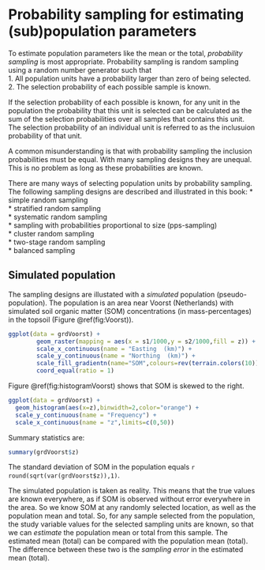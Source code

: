 # Probability sampling for estimating (sub)population parameters {#IntroProbabilitySampling}

To estimate population parameters like the mean or the total, *probability sampling* is most appropriate. Probability sampling is random sampling using a random number generator such that  
1. All population units have a probability larger than zero of being selected.  
2. The selection probability of each possible sample is known.

If the selection probability of each possible is known, for any unit in the population the probability that this unit is selected can be calculated as the sum of the selection probabilities over all samples that contains this unit. The selection probability of an individual unit is referred to as the inclusuion probability of that unit.

A common misunderstanding is that with probability sampling the inclusion probabilities must be equal. With many sampling designs they are unequal. This is no problem as long as these probabilities are known.

There are many ways of selecting population units by probability sampling. The following sampling designs are described and illustrated in this book:
* simple random sampling  
* stratified random sampling  
* systematic random sampling  
* sampling with probabilities proportional to size (pps-sampling)  
* cluster random sampling  
* two-stage random sampling  
* balanced sampling

## Simulated population {#Voorst}

The sampling designs are illustated with a *simulated* population (pseudo-population). The population is an area near Voorst (Netherlands) with simulated soil organic matter (SOM) concentrations (in mass-percentages) in the topsoil (Figure \@ref(fig:Voorst)).

```{r Voorst,  out.width='100%', fig.asp=.333, echo=F, fig.cap="Simulated soil organic matter concentration in Voorst"}
ggplot(data = grdVoorst) +
        geom_raster(mapping = aes(x = s1/1000,y = s2/1000,fill = z)) +
        scale_x_continuous(name = "Easting  (km)") +
        scale_y_continuous(name = "Northing  (km)") +
        scale_fill_gradientn(name="SOM",colours=rev(terrain.colors(10))) +
        coord_equal(ratio = 1)
```

Figure \@ref(fig:histogramVoorst) shows that SOM is skewed to the right.

```{r histogramVoorst, out.width='70%', fig.asp=1, echo=F, fig.cap="Histogram of SOM in Voorst"}
ggplot(data = grdVoorst) +
  geom_histogram(aes(x=z),binwidth=2,color="orange") +
  scale_y_continuous(name = "Frequency") +
  scale_x_continuous(name = "z",limits=c(0,50))
```

Summary statistics are:
```{r, echo=F}
summary(grdVoorst$z)
```
The standard deviation of SOM in the population equals `r round(sqrt(var(grdVoorst$z)),1)`.

The simulated population is taken as reality. This means that the true values are known everywhere, as if SOM is observed without error everywhere in the area. So we know SOM at any randomly selected location, as well as the population mean and total. So, for any sample selected from the population, the study variable values for the selected sampling units are known, so that we can *estimate*  the population mean or total from this sample. The estimated mean (total) can be compared with the population mean (total). The difference between these two is the *sampling error* in the estimated mean (total).